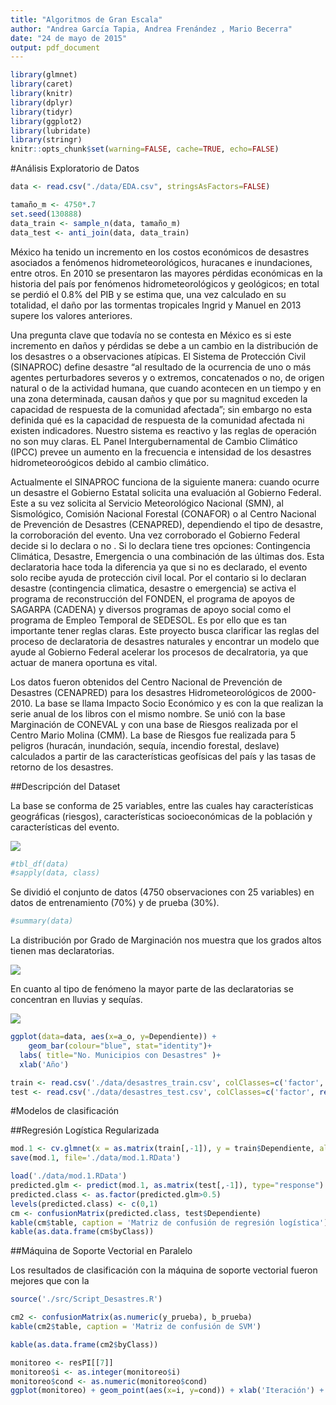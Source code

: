 ```yaml
---
title: "Algoritmos de Gran Escala"
author: "Andrea García Tapia, Andrea Frenández , Mario Becerra"
date: "24 de mayo de 2015"
output: pdf_document
---
```



```r
library(glmnet)
library(caret)
library(knitr)
library(dplyr)
library(tidyr)
library(ggplot2)
library(lubridate)
library(stringr)
knitr::opts_chunk$set(warning=FALSE, cache=TRUE, echo=FALSE)
```

#Análisis Exploratorio de Datos

```r
data <- read.csv("./data/EDA.csv", stringsAsFactors=FALSE)

tamaño_m <- 4750*.7
set.seed(130888)
data_train <- sample_n(data, tamaño_m)
data_test <- anti_join(data, data_train)
```


México ha tenido un incremento en los costos económicos de desastres asociados a fenómenos hidrometeorológicos, huracanes e inundaciones, entre otros. En 2010 se presentaron las mayores pérdidas económicas en la historia del país por fenómenos hidrometeorológicos y geológicos; en total se perdió el 0.8% del PIB y se estima que, una vez calculado en su totalidad, el daño por las tormentas tropicales Ingrid y Manuel en 2013 supere los valores anteriores.

Una pregunta clave que todavía no se contesta en México es si este incremento en daños y pérdidas se debe a un cambio en la distribución de los desastres o a observaciones atípicas. El Sistema de Protección Civil (SINAPROC) define desastre “al resultado de la ocurrencia de uno o más agentes perturbadores severos y o extremos, concatenados o no, de origen natural o de la actividad humana, que cuando acontecen en un tiempo y en una zona determinada, causan daños y que por su magnitud exceden la capacidad de respuesta de la comunidad afectada”; sin embargo no esta definida qué es la capacidad de respuesta de la comunidad afectada ni existen indicadores. Nuestro sistema es reactivo y las reglas de operación no son muy claras. EL Panel Intergubernamental de Cambio Climático (IPCC) prevee un aumento en la frecuencia e intensidad de los desastres hidrometeoroógicos debido al cambio climático.

Actualmente el SINAPROC funciona de la siguiente manera: cuando ocurre un desastre el Gobierno Estatal solicita una evaluación al Gobierno Federal. Este a su vez solicita al Servicio Meteorológico Nacional (SMN), al Sismológico, Comisión Nacional Forestal (CONAFOR) o al Centro Nacional de Prevención de Desastres (CENAPRED), dependiendo el tipo de desastre, la corroboración del evento. Una vez corroborado el Gobierno Federal decide si lo declara o no . Si lo declara tiene tres opciones: Contingencia Climática, Desastre, Emergencia o una combinación de las últimas dos. Esta declaratoria hace toda la diferencia ya que si no es declarado, el evento solo recibe ayuda de protección civil local. Por el contario si lo declaran desastre (contingencia climatica, desastre o emergencia) se activa el programa de reconstrucción del FONDEN, el programa de apoyos de SAGARPA (CADENA) y diversos programas de apoyo social como el programa de Empleo Temporal de SEDESOL. Es por ello que es tan importante tener reglas claras. Este proyecto busca clarificar las reglas del proceso de declaratoria de desastres naturales y encontrar un modelo que ayude al Gobierno Federal acelerar los procesos de decalratoria, ya que actuar de manera oportuna es vital.

Los datos fueron obtenidos del Centro Nacional de Prevención de Desastres (CENAPRED) para los desastres Hidrometeorológicos de 2000-2010. La base se llama Impacto Socio Económico y es con la que realizan la serie anual de los libros con el mismo nombre. Se unió con la base Marginación de CONEVAL y con una base de Riesgos realizada por el Centro Mario Molina (CMM). La base de Riesgos fue realizada para 5 peligros (huracán, inundación, sequía, incendio forestal, deslave) calculados a partir de las características geofísicas del país y las tasas de retorno de los desastres.

##Descripción del Dataset

La base se conforma de 25 variables, entre las cuales hay  características geográficas (riesgos), características socioeconómicas de la población y características del evento.

![](./img/var.png)

```r
#tbl_df(data)
#sapply(data, class)
```

Se dividió el conjunto de datos (4750 observaciones con 25 variables) en datos de entrenamiento (70%) y de prueba (30%). 

```r
#summary(data)
```

La distribución por Grado de Marginación nos muestra que los grados altos tienen mas declaratorias. 

![](./img/dec_GM.png)

En cuanto al tipo de fenómeno  la mayor parte de las declaratorias se concentran en lluvias y sequías.


![](./img/tipo.png)

```r
ggplot(data=data, aes(x=a_o, y=Dependiente)) +
    geom_bar(colour="blue", stat="identity")+
  labs( title="No. Municipios con Desastres" )+
  xlab('Año')
```


```r
train <- read.csv('./data/desastres_train.csv', colClasses=c('factor', rep('numeric', 18)))
test <- read.csv('./data/desastres_test.csv', colClasses=c('factor', rep('numeric', 18)))
```

#Modelos de clasificación

##Regresión Logística Regularizada

```r
mod.1 <- cv.glmnet(x = as.matrix(train[,-1]), y = train$Dependiente, alpha=0.5, family='binomial')
save(mod.1, file='./data/mod.1.RData')
```

```r
load('./data/mod.1.RData')
predicted.glm <- predict(mod.1, as.matrix(test[,-1]), type="response")
predicted.class <- as.factor(predicted.glm>0.5)
levels(predicted.class) <- c(0,1)
cm <- confusionMatrix(predicted.class, test$Dependiente)
kable(cm$table, caption = 'Matriz de confusión de regresión logística')
kable(as.data.frame(cm$byClass))
```

##Máquina de Soporte Vectorial en Paralelo

Los resultados de clasificación con la máquina de soporte vectorial fueron mejores que con la

```r
source('./src/Script_Desastres.R')

cm2 <- confusionMatrix(as.numeric(y_prueba), b_prueba)
kable(cm2$table, caption = 'Matriz de confusión de SVM')

kable(as.data.frame(cm2$byClass))

monitoreo <- resPI[[7]]
monitoreo$i <- as.integer(monitoreo$i)
monitoreo$cond <- as.numeric(monitoreo$cond)
ggplot(monitoreo) + geom_point(aes(x=i, y=cond)) + xlab('Iteración') + ylab('Número de condición')
```



